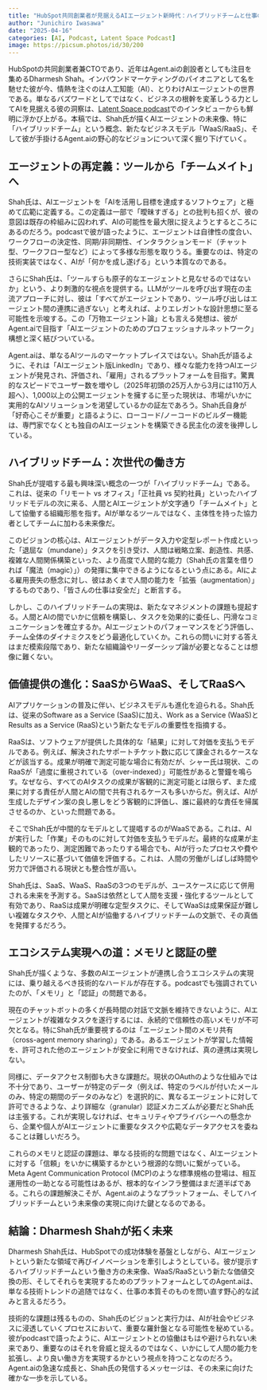 ```yaml
---
title: "HubSpot共同創業者が見据えるAIエージェント新時代：ハイブリッドチームと仕事の未来"
author: "Junichiro Iwasawa"
date: "2025-04-16"
categories: [AI, Podcast, Latent Space Podcast]
image: https://picsum.photos/id/30/200
---
```


HubSpotの共同創業者兼CTOであり、近年はAgent.aiの創設者としても注目を集めるDharmesh Shah。インバウンドマーケティングのパイオニアとして名を馳せた彼が今、情熱を注ぐのは人工知能（AI）、とりわけAIエージェントの世界である。単なるバズワードとしてではなく、ビジネスの根幹を変革しうる力としてAIを見据える彼の洞察は、[Latent Space podcast](https://www.latent.space/p/dharmesh)でのインタビューからも鮮明に浮かび上がる。本稿では、Shah氏が描くAIエージェントの未来像、特に「ハイブリッドチーム」という概念、新たなビジネスモデル「WaaS/RaaS」、そして彼が手掛けるAgent.aiの野心的なビジョンについて深く掘り下げていく。

## エージェントの再定義：ツールから「チームメイト」へ

Shah氏は、AIエージェントを「AIを活用し目標を達成するソフトウェア」と極めて広範に定義する。この定義は一部で「曖昧すぎる」との批判も招くが、彼の意図は既存の枠組みに囚われず、AIの可能性を最大限に捉えようとするところにあるのだろう。podcastで彼が語ったように、エージェントは自律性の度合い、ワークフローの決定性、同期/非同期性、インタラクションモード（チャット型、ワークフロー型など）によって多様な形態を取りうる。重要なのは、特定の技術実装ではなく、AIが「何かを成し遂げる」という本質なのである。

さらにShah氏は、「ツールすらも原子的なエージェントと見なせるのではないか」という、より刺激的な視点を提供する。LLMがツールを呼び出す現在の主流アプローチに対し、彼は「すべてがエージェントであり、ツール呼び出しはエージェント間の連携に過ぎない」と考えれば、よりエレガントな設計思想に至る可能性を示唆する。この「万物エージェント論」とも言える発想は、彼がAgent.aiで目指す「AIエージェントのためのプロフェッショナルネットワーク」構想と深く結びついている。

Agent.aiは、単なるAIツールのマーケットプレイスではない。Shah氏が語るように、それは「AIエージェント版LinkedIn」であり、様々な能力を持つAIエージェントが発見され、評価され、「雇用」されるプラットフォームを目指す。驚異的なスピードでユーザー数を増やし（2025年初頭の25万人から3月には110万人超へ）、1,000以上の公開エージェントを擁するに至った現状は、市場がいかに実用的なAIソリューションを渇望しているかの証左であろう。Shah氏自身が「好奇心こそが重要」と語るように、ローコード/ノーコードのビルダー機能は、専門家でなくとも独自のAIエージェントを構築できる民主化の波を後押ししている。

## ハイブリッドチーム：次世代の働き方

Shah氏が提唱する最も興味深い概念の一つが「ハイブリッドチーム」である。これは、従来の「リモート vs オフィス」「正社員 vs 契約社員」といったハイブリッドモデルの次に来る、人間とAIエージェントが文字通り「チームメイト」として協働する組織形態を指す。AIが単なるツールではなく、主体性を持った協力者としてチームに加わる未来像だ。

このビジョンの核心は、AIエージェントがデータ入力や定型レポート作成といった「退屈な（mundane）」タスクを引き受け、人間は戦略立案、創造性、共感、複雑な人間関係構築といった、より高度で人間的な能力（Shah氏の言葉を借りれば「魔法（magic）」）の発揮に集中できるようになるという点にある。AIによる雇用喪失の懸念に対し、彼はあくまで人間の能力を「拡張（augmentation）」するものであり、「皆さんの仕事は安全だ」と断言する。

しかし、このハイブリッドチームの実現は、新たなマネジメントの課題も提起する。人間とAIの間でいかに信頼を構築し、タスクを効果的に委任し、円滑なコミュニケーションを確立するか。AIエージェントのパフォーマンスをどう評価し、チーム全体のダイナミクスをどう最適化していくか。これらの問いに対する答えはまだ模索段階であり、新たな組織論やリーダーシップ論が必要となることは想像に難くない。

## 価値提供の進化：SaaSからWaaS、そしてRaaSへ

AIアプリケーションの普及に伴い、ビジネスモデルも進化を迫られる。Shah氏は、従来のSoftware as a Service (SaaS)に加え、Work as a Service (WaaS)とResults as a Service (RaaS)という新たなモデルの重要性を指摘する。

RaaSは、ソフトウェアが提供した具体的な「結果」に対して対価を支払うモデルである。例えば、解決されたサポートチケット数に応じて課金されるケースなどが該当する。成果が明確で測定可能な場合に有効だが、シャー氏は現状、このRaaSが「過度に重視されている（over-indexed）」可能性があると警鐘を鳴らす。なぜなら、すべてのAIタスクの成果が客観的に測定可能とは限らず、また成果に対する責任が人間とAIの間で共有されるケースも多いからだ。例えば、AIが生成したデザイン案の良し悪しをどう客観的に評価し、誰に最終的な責任を帰属させるのか、といった問題である。

そこでShah氏が中間的なモデルとして提唱するのがWaaSである。これは、AIが実行した「作業」そのものに対して対価を支払うモデルだ。最終的な成果が主観的であったり、測定困難であったりする場合でも、AIが行ったプロセスや費やしたリソースに基づいて価値を評価する。これは、人間の労働がしばしば時間や労力で評価される現状とも整合性が高い。

Shah氏は、SaaS、WaaS、RaaSの3つのモデルが、ユースケースに応じて併用される未来を予測する。SaaSは依然として人間を支援・強化するツールとして有効であり、RaaSは成果が明確な定型タスクに、そしてWaaSは成果保証が難しい複雑なタスクや、人間とAIが協働するハイブリッドチームの文脈で、その真価を発揮するだろう。

## エコシステム実現への道：メモリと認証の壁

Shah氏が描くような、多数のAIエージェントが連携し合うエコシステムの実現には、乗り越えるべき技術的なハードルが存在する。podcastでも強調されていたのが、「メモリ」と「認証」の問題である。

現在のチャットボットの多くが長時間の対話で文脈を維持できないように、AIエージェントが複雑なタスクを遂行するには、永続的で信頼性の高いメモリが不可欠となる。特にShah氏が重要視するのは「エージェント間のメモリ共有（cross-agent memory sharing）」である。あるエージェントが学習した情報を、許可された他のエージェントが安全に利用できなければ、真の連携は実現しない。

同様に、データアクセス制御も大きな課題だ。現状のOAuthのような仕組みでは不十分であり、ユーザーが特定のデータ（例えば、特定のラベルが付いたメールのみ、特定の期間のデータのみなど）を選択的に、異なるエージェントに対して許可できるような、より詳細な（granular）認証メカニズムが必要だとShah氏は主張する。これが実現しなければ、セキュリティやプライバシーへの懸念から、企業や個人がAIエージェントに重要なタスクや広範なデータアクセスを委ねることは難しいだろう。

これらのメモリと認証の課題は、単なる技術的な問題ではなく、AIエージェントに対する「信頼」をいかに構築するかという根源的な問いに繋がっている。Meta Agent Communication Protocol (MCP)のような標準規格の登場は、相互運用性の一助となる可能性はあるが、根本的なインフラ整備はまだ道半ばである。これらの課題解決こそが、Agent.aiのようなプラットフォーム、そしてハイブリッドチームという未来像の実現に向けた鍵となるのである。

## 結論：Dharmesh Shahが拓く未来

Dharmesh Shah氏は、HubSpotでの成功体験を基盤としながら、AIエージェントという新たな領域で再びイノベーションを牽引しようとしている。彼が提示するハイブリッドチームという働き方の未来像、WaaS/RaaSという新たな価値交換の形、そしてそれらを実現するためのプラットフォームとしてのAgent.aiは、単なる技術トレンドの追随ではなく、仕事の本質そのものを問い直す野心的な試みと言えるだろう。

技術的な課題は残るものの、Shah氏のビジョンと実行力は、AIが社会やビジネスに浸透していくプロセスにおいて、重要な羅針盤となる可能性を秘めている。彼がpodcastで語ったように、AIエージェントとの協働はもはや避けられない未来であり、重要なのはそれを脅威と捉えるのではなく、いかにして人間の能力を拡張し、より良い働き方を実現するかという視点を持つことなのだろう。Agent.aiの急速な成長と、Shah氏の発信するメッセージは、その未来に向けた確かな一歩を示している。